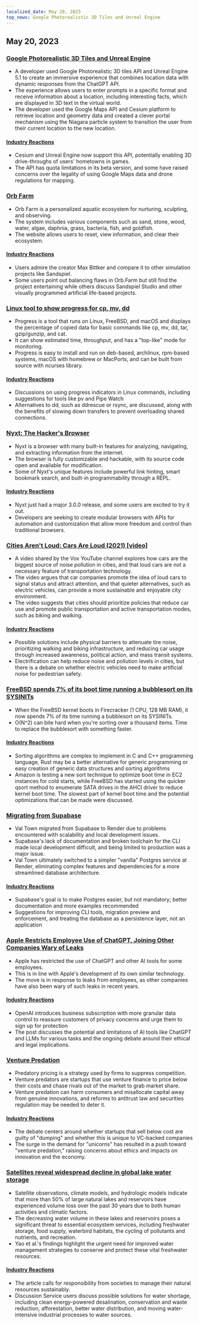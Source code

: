 ```yaml
---
localized_date: May 20, 2023
top_news: Google Photorealistic 3D Tiles and Unreal Engine
---
```




<CallToAction />

<Steps>

## May 20, 2023

### [Google Photorealistic 3D Tiles and Unreal Engine](https://nilsbakker.nl/portfolio/3d-tiles/)

- A developer used Google Photorealistic 3D tiles API and Unreal Engine 5.1 to create an immersive experience that combines location data with dynamic responses from the ChatGPT API.
- The experience allows users to enter prompts in a specific format and receive information about a location, including interesting facts, which are displayed in 3D text in the virtual world.
- The developer used the Google Maps API and Cesium platform to retrieve location and geometry data and created a clever portal mechanism using the Niagara particle system to transition the user from their current location to the new location.

#### [Industry Reactions](http://news.ycombinator.com/item?id=36000631)

- Cesium and Unreal Engine now support this API, potentially enabling 3D drive-throughs of users' hometowns in games.
- The API has quota limitations in its beta version, and some have raised concerns over the legality of using Google Maps data and drone regulations for mapping.

### [Orb Farm](https://orb.farm/)

- Orb Farm is a personalized aquatic ecosystem for nurturing, sculpting, and observing.
- The system includes various components such as sand, stone, wood, water, algae, daphnia, grass, bacteria, fish, and goldfish.
- The website allows users to reset, view information, and clear their ecosystem.

#### [Industry Reactions](http://news.ycombinator.com/item?id=35999835)

- Users admire the creator Max Bittker and compare it to other simulation projects like Sandspiel.
- Some users point out balancing flaws in Orb.Farm but still find the project entertaining while others discuss Sandspiel Studio and other visually programmed artificial life-based projects.

### [Linux tool to show progress for cp, mv, dd](https://github.com/Xfennec/progress)

- Progress is a tool that runs on Linux, FreeBSD, and macOS and displays the percentage of copied data for basic commands like cp, mv, dd, tar, gzip/gunzip, and cat.
- It can show estimated time, throughput, and has a "top-like" mode for monitoring.
- Progress is easy to install and run on deb-based, archlinux, rpm-based systems, macOS with homebrew or MacPorts, and can be built from source with ncurses library.

#### [Industry Reactions](http://news.ycombinator.com/item?id=36000407)

- Discussions on using progress indicators in Linux commands, including suggestions for tools like pv and Pipe Watch
- Alternatives to dd, such as ddrescue or rsync, are discussed, along with the benefits of slowing down transfers to prevent overloading shared connections.

### [Nyxt: The Hacker's Browser](https://nyxt.atlas.engineer/)

- Nyxt is a browser with many built-in features for analyzing, navigating, and extracting information from the internet.
- The browser is fully customizable and hackable, with its source code open and available for modification.
- Some of Nyxt's unique features include powerful link hinting, smart bookmark search, and built-in programmability through a REPL.

#### [Industry Reactions](http://news.ycombinator.com/item?id=36006423)

- Nyxt just had a major 3.0.0 release, and some users are excited to try it out.
- Developers are seeking to create modular browsers with APIs for automation and customization that allow more freedom and control than traditional browsers.

### [Cities Aren't Loud: Cars Are Loud (2021) [video]](https://www.youtube.com/watch?v=CTV-wwszGw8)

- A video shared by the Vox YouTube channel explores how cars are the biggest source of noise pollution in cities, and that loud cars are not a necessary feature of transportation technology.
- The video argues that car companies promote the idea of loud cars to signal status and attract attention, and that quieter alternatives, such as electric vehicles, can provide a more sustainable and enjoyable city environment.
- The video suggests that cities should prioritize policies that reduce car use and promote public transportation and active transportation modes, such as biking and walking.

#### [Industry Reactions](http://news.ycombinator.com/item?id=35999950)

- Possible solutions include physical barriers to attenuate tire noise, prioritizing walking and biking infrastructure, and reducing car usage through increased awareness, political action, and mass transit systems.
- Electrification can help reduce noise and pollution levels in cities, but there is a debate on whether electric vehicles need to make artificial noise for pedestrian safety.

### [FreeBSD spends 7% of its boot time running a bubblesort on its SYSINITs](https://twitter.com/cperciva/status/1659558311920914432)

- When the FreeBSD kernel boots in Firecracker (1 CPU, 128 MB RAM), it now spends 7% of its time running a bubblesort on its SYSINITs.
- O(N^2) can bite hard when you're sorting over a thousand items. Time to replace the bubblesort with something faster.

#### [Industry Reactions](http://news.ycombinator.com/item?id=36002574)

- Sorting algorithms are complex to implement in C and C++ programming language, Rust may be a better alternative for generic programming or easy creation of generic data structures and sorting algorithms
- Amazon is testing a new sort technique to optimize boot time in EC2 instances for cold starts, while FreeBSD has started using the quicker qsort method to enumerate SATA drives in the AHCI driver to reduce kernel boot time. The slowest part of kernel boot time and the potential optimizations that can be made were discussed.

### [Migrating from Supabase](https://blog.val.town/blog/migrating-from-supabase)

- Val Town migrated from Supabase to Render due to problems encountered with scalability and local development issues.
- Supabase's lack of documentation and broken toolchain for the CLI made local development difficult, and being limited to production was a major issue.
- Val Town ultimately switched to a simpler "vanilla" Postgres service at Render, eliminating complex features and dependencies for a more streamlined database architecture.

#### [Industry Reactions](http://news.ycombinator.com/item?id=36004925)

- Supabase's goal is to make Postgres easier, but not mandatory; better documentation and more examples recommended
- Suggestions for improving CLI tools, migration preview and enforcement, and treating the database as a persistence layer, not an application

### [Apple Restricts Employee Use of ChatGPT, Joining Other Companies Wary of Leaks](https://www.wsj.com/articles/apple-restricts-use-of-chatgpt-joining-other-companies-wary-of-leaks-d44d7d34)

- Apple has restricted the use of ChatGPT and other AI tools for some employees.
- This is in line with Apple's development of its own similar technology.
- The move is in response to leaks from employees, as other companies have also been wary of such leaks in recent years.

#### [Industry Reactions](http://news.ycombinator.com/item?id=36000079)

- OpenAI introduces business subscription with more granular data control to reassure customers of privacy concerns and urge them to sign up for protection
- The post discusses the potential and limitations of AI tools like ChatGPT and LLMs for various tasks and the ongoing debate around their ethical and legal implications.

### [Venture Predation](https://papers.ssrn.com/sol3/papers.cfm?abstract_id=4437360)

- Predatory pricing is a strategy used by firms to suppress competition.
- Venture predators are startups that use venture finance to price below their costs and chase rivals out of the market to grab market share.
- Venture predation can harm consumers and misallocate capital away from genuine innovations, and reforms to antitrust law and securities regulation may be needed to deter it.

#### [Industry Reactions](http://news.ycombinator.com/item?id=36003096)

- The debate centers around whether startups that sell below cost are guilty of "dumping" and whether this is unique to VC-backed companies
- The surge in the demand for "unicorns" has resulted in a push toward "venture predation," raising concerns about ethics and impacts on innovation and the economy.

### [Satellites reveal widespread decline in global lake water storage](https://www.science.org/doi/10.1126/science.abo2812)

- Satellite observations, climate models, and hydrologic models indicate that more than 50% of large natural lakes and reservoirs have experienced volume loss over the past 30 years due to both human activities and climatic factors.
- The decreasing water volume in these lakes and reservoirs poses a significant threat to essential ecosystem services, including freshwater storage, food supply, waterbird habitats, the cycling of pollutants and nutrients, and recreation.
- Yao et al.'s findings highlight the urgent need for improved water management strategies to conserve and protect these vital freshwater resources.

#### [Industry Reactions](http://news.ycombinator.com/item?id=35999438)

- The article calls for responsibility from societies to manage their natural resources sustainably.
- Discussion Service users discuss possible solutions for water shortage, including clean energy-powered desalination, conservation and waste reduction, afforestation, better water distribution, and moving water-intensive industrial processes to water sources.

</Steps>
